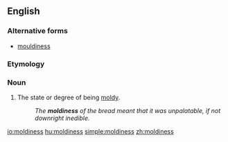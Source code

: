 ==English==

===Alternative forms===
* [[mouldiness]]

===Etymology===
{{suffix|moldy|ness|lang=en}}

===Noun===
{{en-noun|-}}

# The state or degree of being [[moldy]].
#:''The '''moldiness''' of the bread meant that it was unpalatable, if not downright inedible.''

[[io:moldiness]]
[[hu:moldiness]]
[[simple:moldiness]]
[[zh:moldiness]]